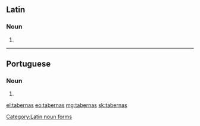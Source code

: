 ==Latin==

===Noun===
{{head|la}} {{f}}

# {{inflection of|taberna||acc|p|lang=la}}

[[Category:Latin noun forms]]

----

==Portuguese==

===Noun===
{{head|pt|plural}} {{f}}

# {{plural of|taberna|lang=pt|nocat=1}}

[[el:tabernas]]
[[eo:tabernas]]
[[mg:tabernas]]
[[sk:tabernas]]